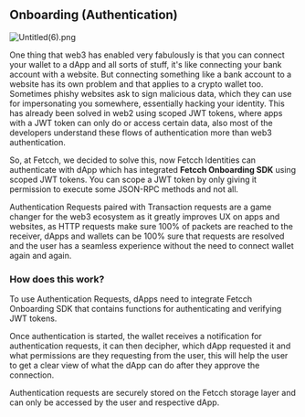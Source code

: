 ## Onboarding (Authentication)

![Untitled(6).png](https://i.imgur.com/yKeGBz8.png)

One thing that web3 has enabled very fabulously is that you can connect your wallet to a dApp and all sorts of stuff, it's like connecting your bank account with a website. But connecting something like a bank account to a website has its own problem and that applies to a crypto wallet too. Sometimes phishy websites ask to sign malicious data, which they can use for impersonating you somewhere, essentially hacking your identity. This has already been solved in web2 using scoped JWT tokens, where apps with a JWT token can only do or access certain data, also most of the developers understand these flows of authentication more than web3 authentication.

So, at Fetcch, we decided to solve this, now Fetcch Identities can authenticate with dApp which has integrated **Fetcch Onboarding SDK** using scoped JWT tokens. You can scope a JWT token by only giving it permission to execute some JSON-RPC methods and not all. 

Authentication Requests paired with Transaction requests are a game changer for the web3 ecosystem as it greatly improves UX on apps and websites, as HTTP requests make sure 100% of packets are reached to the receiver, dApps and wallets can be 100% sure that requests are resolved and the user has a seamless experience without the need to connect wallet again and again. 

### How does this work?

To use Authentication Requests, dApps need to integrate Fetcch Onboarding SDK that contains functions for authenticating and verifying JWT tokens.

Once authentication is started, the wallet receives a notification for authentication requests, it can then decipher, which dApp requested it and what permissions are they requesting from the user, this will help the user to get a clear view of what the dApp can do after they approve the connection.

Authentication requests are securely stored on the Fetcch storage layer and can only be accessed by the user and respective dApp.